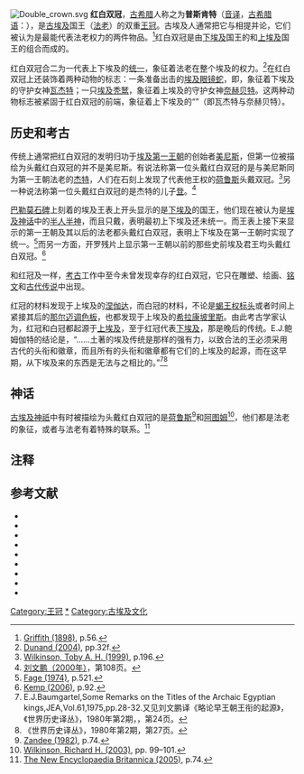 [[Image:Double_crown.svg|thumb]]
'''红白双冠'''，[[古希腊|古希腊]]人称之为'''普斯肯特'''（[[音译|音译]]，[[古希腊语|古希腊语]]：{{lang|el|'''ψχεντ'''}}），是[[古埃及|古埃及]]国王（[[法老|法老]]）的双重[[王冠|王冠]]。古埃及人通常把它与{{link-en|塞赫姆权杖|sekhem scepter}}相提并论，它们被认为是最能代表法老权力的两件物品。<ref>[[#Griffith|Griffith (1898)]], p.56.</ref>红白双冠是由[[下埃及|下埃及]]国王的{{link-en|红冠|Deshret}}和[[上埃及|上埃及]]国王的{{link-en|白冠|Hedjet}}组合而成的。

红白双冠合二为一代表上下埃及的[[统一|统一]]，象征着法老在整个埃及的权力。<ref>[[#Dunand|Dunand (2004)]], pp.32f.</ref>在红白双冠上还装饰着两种动物的标志：一条准备出击的[[埃及眼镜蛇|埃及眼镜蛇]]，即{{link-en|蛇形徽章|uraeus}}，象征着下埃及的守护女神[[瓦杰特|瓦杰特]]；一只[[埃及秃鹫|埃及秃鹫]]，象征着上埃及的守护女神[[奈赫贝特|奈赫贝特]]。这两种动物标志被紧固于红白双冠的前端，象征着上下埃及的“{{link-en|两夫人|Two Ladies}}”（即瓦杰特与奈赫贝特）。

==历史和考古==
{{Hiero|普斯肯特<br>（红白双冠）|<hiero>S5-.-S6</hiero>|align=right|era=egypt}}
传统上通常把红白双冠的发明归功于[[埃及第一王朝|埃及第一王朝]]的创始者[[美尼斯|美尼斯]]，但第一位被描绘为头戴红白双冠的并不是美尼斯。有说法称第一位头戴红白双冠的是与美尼斯同为第一王朝法老的[[傑特_(法老)|杰特]]，人们在石刻上发现了代表他王权的[[荷鲁斯|荷鲁斯]]头戴双冠。<ref>[[#Wilkinson,_Toby_A._H.|Wilkinson, Toby A. H. (1999)]], p.196.</ref>另一种说法称第一位头戴红白双冠的是杰特的儿子[[登|登]]。<ref>[[#刘文鹏|刘文鹏（2000年）]]，第108页。</ref>

[[巴勒莫石碑|巴勒莫石碑]]上刻着的埃及王表上开头显示的是[[下埃及|下埃及]]的国王，他们现在被认为是[[埃及神话|埃及神话]]中的[[半人半神|半人半神]]，而且只戴{{link-en|红冠|Deshret}}，表明最初上下埃及还未统一。而王表上接下来显示的第一王朝及其以后的法老都头戴红白双冠，表明上下埃及在第一王朝时实现了统一。<ref>[[#Fage|Fage (1974)]], p.521.</ref>而另一方面，开罗残片上显示第一王朝以前的那些史前埃及君王均头戴红白双冠。<ref>[[#Kemp|Kemp (2006)]], p.92.</ref>

和红冠及{{link-en|白冠|Hedjet}}一样，[[考古|考古]]工作中至今未曾发现幸存的红白双冠，它只在雕塑、绘画、[[铭文|铭文]]和[[埃及神话|古代传说]]中出现。

红冠的材料发现于上埃及的[[涅伽达|涅伽达]]，而白冠的材料，不论是[[蝎王权标头|蝎王权标头]]或者时间上紧接其后的[[那尔迈调色板|那尔迈调色板]]，也都发现于上埃及的[[希拉康坡里斯|希拉康坡里斯]]。由此考古学家认为，红冠和白冠都起源于[[上埃及|上埃及]]，至于红冠代表[[下埃及|下埃及]]，那是晚后的传统。E.J.鲍姆伽特的结论是，“……土著的埃及传统是那样的强有力，以致合法的王必须采用古代的头衔和徽章，而且所有的头衔和徽章都有它们的上埃及的起源，而在这早期，从下埃及来的东西是无法与之相比的。”<ref>E.J.Baumgartel,Some Remarks on the Titles of the Archaic Egyptian kings,JEA,Vol.61,1975,pp.28-32.又见刘文鹏译《略论早王朝王衔的起源》，《世界历史译丛》，1980年第2期，，第24页。</ref><ref>《世界历史译丛》，1980年第2期，第27页。</ref>

{{Gallery
|title=头戴红白双冠的法老
|footer=
|width=180
|height=180
|align=center
|lines=5
|File:Pharaoh with double crown.svg|头戴红白双冠的法老想象图
|File:Osiride head of Hatshepsut 2.jpg|头戴红白双冠的[[哈特谢普苏特|哈特谢普苏特]]头像，[[美国|美国]][[纽约|纽约]][[大都会艺术博物馆|大都会艺术博物馆]]藏。
|File:Granite head of Amenhotep III.jpg|头戴红白双冠的[[阿蒙霍特普三世|阿蒙霍特普三世]]{{link-en|大头雕像|Colossal red granite statue of Amenhotep III}}，[[英国|英国]][[伦敦|伦敦]][[不列颠博物馆|不列颠博物馆]]藏。
|File:Pharaoh Akhenaten.jpg|头戴红白双冠的[[阿肯那顿|阿肯那顿]]半身像，[[开罗|开罗]][[埃及博物馆|埃及博物馆]]藏。
|File:Tutankhamun oriental institute Chicago.jpg|头戴红白双冠的[[图坦卡蒙|图坦卡蒙]]全身像，美国{{link-en|芝加哥大学东方研究所|University of Chicago Oriental Institute}}藏。
|File:RamessesIV-SmitingHisEnemiesOnAnOstracon MuseumOfFineArtsBoston.png|刻有头戴红白双冠的[[拉美西斯四世|拉美西斯四世]]正挥舞着{{link-en|霍佩什弯刀|khopesh}}打击敌人情景的[[陶片|陶片]]，美国[[波士顿美术馆|波士顿美术馆]]藏。
|File:Ring with engraved portrait of Ptolemy VI Philometor (3rd–2nd century BCE) - 20080315.jpg|头戴红白双冠的[[托勒密六世|托勒密六世]]半身像，[[法国|法国]][[巴黎|巴黎]][[卢浮宫|卢浮宫]]藏。[[托勒密王朝|托勒密王朝]]诸王只在埃及戴红白双冠，在其余领土上则戴{{link-en|简式王冠|diadem}}。
}}

==神话==
[[古埃及神祇|古埃及神祇]]中有时被描绘为头戴红白双冠的是[[荷鲁斯|荷鲁斯]]<ref>[[#Zandee|Zandee (1982)]], p.74.</ref>和[[阿图姆|阿图姆]]<ref>[[#Wilkinson,_Richard_H.|Wilkinson, Richard H. (2003)]], pp. 99–101.</ref>，他们都是法老的象征，或者与法老有着特殊的联系。<ref>[[#The_New_Encyclopaedia_Britannica|The New Encyclopaedia Britannica (2005)]], p.74.</ref>
{{Gallery
|title=头戴红白双冠的古埃及神祇
|footer=
|width=180
|height=180
|align=center
|lines=2
|File:Statuette of Horus as a falcon-E 10659-IMG 0529-gradient.jpg|头戴红白双冠的鹰形[[荷鲁斯|荷鲁斯]]像，法国巴黎卢浮宫藏。
|File:Horus 3.jpg|绘有头戴红白双冠的荷鲁斯的[[莎草纸|莎草纸]]。
|File:Atum, Nordisk familjebok.png|头戴红白双冠的[[阿图姆|阿图姆]]想象图。
}}

==注释==
{{reflist}}

== 参考文献 ==
{{Commons category|Pschent}}
* {{Cite book|author=刘文鹏|date=2000年4月1日|title=《古代埃及史》|publisher=[[商务印书馆|商务印书馆]]|id=ISBN 9787100028653|language=zh-hans|ref=刘文鹏}}
* {{Cite book|first=Francis Llewellyn|last=Griffith |date=1898|title=''A Collection of Hieroglyphs: A Contribution to the History of Egyptian Writing''|url=https://archive.org/details/acollectionhier00grifgoog|publisher=the Egypt Exploration Fund|id=|language=en|ref=Griffith}}
* {{Cite book|first=Françoise|last=Dunand |coauthor=Christiane Zivie-Coche|date=2004|title=''Gods and Men in Egypt: 3000 BCE to 395 CE''|publisher=Cornell University Press|id=|language=en|ref=Dunand}}
* {{Cite book|first=Toby A. H.|last=Wilkinson |date=1999|title=''Early Dynastic Egypt''|publisher=Routledge|id=|language=en|ref=Wilkinson, Toby A. H.}}
* {{Cite book|first=John Donnelly|last=Fage |coauthor=Desmond J. Clark, Roland Anthony Oliver, A. D. Roberts|date=1974|title=''The Cambridge History of Africa''|publisher=[[剑桥大学出版社|Cambridge University Press]]|id=|language=en|ref=Fage}}
* {{Cite book|first=Barry John|last=Kemp |date=2006|title=''Ancient Egypt: Anatomy Of A Civilization''|publisher=Routledge|id=|language=en|ref=Kemp}}
* {{Cite book|first=Jan|last=Zandee |date=1982|title=''Studies in Egyptian Religion: Dedicated to Professor Jan Zandee''|publisher=Brill|id=|language=en|ref=Zandee}}
* {{Cite book|first=Richard H.|last=Wilkinson |date=2003|title=''The Complete Gods and Goddesses of Ancient Egypt''|publisher=Thames & Hudson|id=|language=en|ref=Wilkinson, Richard H.}}
* {{Cite book|first=|last= |date=2005|title=''The New Encyclopaedia Britannica''|publisher=[[大英百科全书公司|Encyclopaedia Britannica, Inc.]]|id=|language=en|ref=The New Encyclopaedia Britannica}}

{{王冠}}
[[Category:王冠|Category:王冠]]
[[Category:法老|*]]
[[Category:古埃及文化|Category:古埃及文化]]